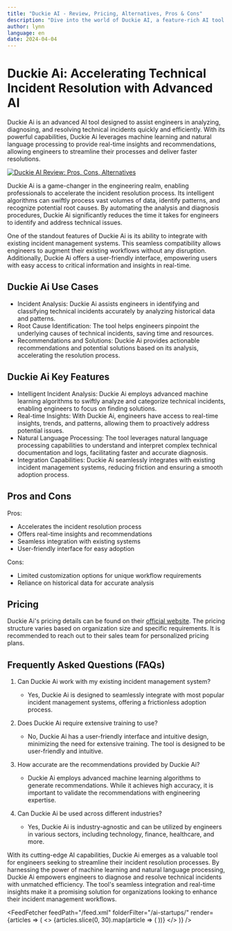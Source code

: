 ```yaml
---
title: "Duckie AI - Review, Pricing, Alternatives, Pros & Cons"
description: "Dive into the world of Duckie AI, a feature-rich AI tool. Learn about its features, pricing, and how it's making an impact. Don't miss out!"
author: lynn
language: en
date: 2024-04-04
---
```


# Duckie Ai: Accelerating Technical Incident Resolution with Advanced AI
        
Duckie Ai is an advanced AI tool designed to assist engineers in analyzing, diagnosing, and resolving technical incidents quickly and efficiently. With its powerful capabilities, Duckie Ai leverages machine learning and natural language processing to provide real-time insights and recommendations, allowing engineers to streamline their processes and deliver faster resolutions.


<BlogHeader />


[![Duckie AI Review: Pros, Cons, Alternatives](/ai-startups/duckie-ai.png)](https://www.duckie.ai/)



Duckie Ai is a game-changer in the engineering realm, enabling professionals to accelerate the incident resolution process. Its intelligent algorithms can swiftly process vast volumes of data, identify patterns, and recognize potential root causes. By automating the analysis and diagnosis procedures, Duckie Ai significantly reduces the time it takes for engineers to identify and address technical issues.

One of the standout features of Duckie Ai is its ability to integrate with existing incident management systems. This seamless compatibility allows engineers to augment their existing workflows without any disruption. Additionally, Duckie Ai offers a user-friendly interface, empowering users with easy access to critical information and insights in real-time.

## Duckie Ai Use Cases

- Incident Analysis: Duckie Ai assists engineers in identifying and classifying technical incidents accurately by analyzing historical data and patterns.
- Root Cause Identification: The tool helps engineers pinpoint the underlying causes of technical incidents, saving time and resources.
- Recommendations and Solutions: Duckie Ai provides actionable recommendations and potential solutions based on its analysis, accelerating the resolution process.

## Duckie Ai Key Features

- Intelligent Incident Analysis: Duckie Ai employs advanced machine learning algorithms to swiftly analyze and categorize technical incidents, enabling engineers to focus on finding solutions.
- Real-time Insights: With Duckie Ai, engineers have access to real-time insights, trends, and patterns, allowing them to proactively address potential issues.
- Natural Language Processing: The tool leverages natural language processing capabilities to understand and interpret complex technical documentation and logs, facilitating faster and accurate diagnosis.
- Integration Capabilities: Duckie Ai seamlessly integrates with existing incident management systems, reducing friction and ensuring a smooth adoption process.

## Pros and Cons

Pros:
- Accelerates the incident resolution process
- Offers real-time insights and recommendations
- Seamless integration with existing systems
- User-friendly interface for easy adoption

Cons:
- Limited customization options for unique workflow requirements
- Reliance on historical data for accurate analysis

## Pricing

Duckie Ai's pricing details can be found on their [official website](https://www.duckie.ai/). The pricing structure varies based on organization size and specific requirements. It is recommended to reach out to their sales team for personalized pricing plans.

## Frequently Asked Questions (FAQs)

1. Can Duckie Ai work with my existing incident management system?
   - Yes, Duckie Ai is designed to seamlessly integrate with most popular incident management systems, offering a frictionless adoption process.

2. Does Duckie Ai require extensive training to use?
   - No, Duckie Ai has a user-friendly interface and intuitive design, minimizing the need for extensive training. The tool is designed to be user-friendly and intuitive.

3. How accurate are the recommendations provided by Duckie Ai?
   - Duckie Ai employs advanced machine learning algorithms to generate recommendations. While it achieves high accuracy, it is important to validate the recommendations with engineering expertise.

4. Can Duckie Ai be used across different industries?
   - Yes, Duckie Ai is industry-agnostic and can be utilized by engineers in various sectors, including technology, finance, healthcare, and more.

With its cutting-edge AI capabilities, Duckie Ai emerges as a valuable tool for engineers seeking to streamline their incident resolution processes. By harnessing the power of machine learning and natural language processing, Duckie Ai empowers engineers to diagnose and resolve technical incidents with unmatched efficiency. The tool's seamless integration and real-time insights make it a promising solution for organizations looking to enhance their incident management workflows.


<AdComponent />


<FeedFetcher feedPath="/feed.xml" folderFilter="/ai-startups/" render={articles => (
    <>
        <Cards>
            {articles.slice(0, 30).map(article => (
                <Card key={article.link} title={article.title} href={article.link} />
            ))}
        </Cards>
    </>
)} />

